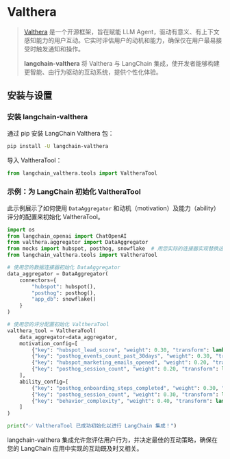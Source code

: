 # Valthera

> [Valthera](https://github.com/valthera/valthera) 是一个开源框架，旨在赋能 LLM Agent，驱动有意义、有上下文感知能力的用户互动。它实时评估用户的动机和能力，确保仅在用户最易接受时触发通知和操作。
>
> **langchain-valthera** 将 Valthera 与 LangChain 集成，使开发者能够构建更智能、由行为驱动的互动系统，提供个性化体验。

## 安装与设置

### 安装 langchain-valthera

通过 pip 安装 LangChain Valthera 包：

```bash
pip install -U langchain-valthera
```

导入 ValtheraTool：

```python
from langchain_valthera.tools import ValtheraTool
```

### 示例：为 LangChain 初始化 ValtheraTool

此示例展示了如何使用 `DataAggregator` 和动机（motivation）及能力（ability）评分的配置来初始化 ValtheraTool。

```python
import os
from langchain_openai import ChatOpenAI
from valthera.aggregator import DataAggregator
from mocks import hubspot, posthog, snowflake  # 用您实际的连接器实现替换这些
from langchain_valthera.tools import ValtheraTool

# 使用您的数据连接器初始化 DataAggregator
data_aggregator = DataAggregator(
    connectors={
        "hubspot": hubspot(),
        "posthog": posthog(),
        "app_db": snowflake()
    }
)

# 使用您的评分配置初始化 ValtheraTool
valthera_tool = ValtheraTool(
    data_aggregator=data_aggregator,
    motivation_config=[
        {"key": "hubspot_lead_score", "weight": 0.30, "transform": lambda x: min(x, 100) / 100.0},
        {"key": "posthog_events_count_past_30days", "weight": 0.30, "transform": lambda x: min(x, 50) / 50.0},
        {"key": "hubspot_marketing_emails_opened", "weight": 0.20, "transform": lambda x: min(x / 10.0, 1.0)},
        {"key": "posthog_session_count", "weight": 0.20, "transform": lambda x: min(x / 5.0, 1.0)}
    ],
    ability_config=[
        {"key": "posthog_onboarding_steps_completed", "weight": 0.30, "transform": lambda x: min(x / 5.0, 1.0)},
        {"key": "posthog_session_count", "weight": 0.30, "transform": lambda x: min(x / 10.0, 1.0)},
        {"key": "behavior_complexity", "weight": 0.40, "transform": lambda x: 1 - (min(x, 5) / 5.0)}
    ]
)

print("✅ ValtheraTool 已成功初始化以进行 LangChain 集成！")
```

langchain-valthera 集成允许您评估用户行为，并决定最佳的互动策略，确保在您的 LangChain 应用中实现的互动既及时又相关。